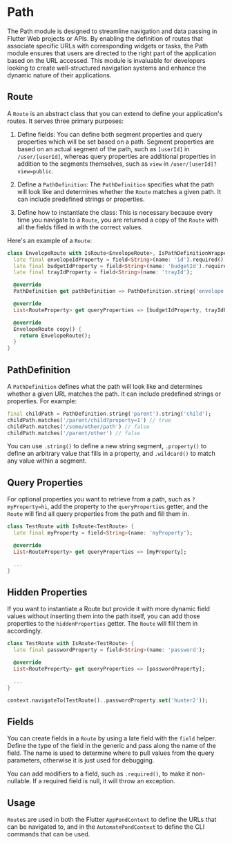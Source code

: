 # Path

The Path module is designed to streamline navigation and data passing in Flutter Web projects or APIs. By enabling the definition of routes that associate specific URLs with corresponding widgets or tasks, the Path module ensures that users are directed to the right part of the application based on the URL accessed. This module is invaluable for developers looking to create well-structured navigation systems and enhance the dynamic nature of their applications.

## Route

A `Route` is an abstract class that you can extend to define your application's routes. It serves three primary purposes:

1. Define fields: You can define both segment properties and query properties which will be set based on a path. Segment properties are based on an actual segment of the path, such as `[userId]` in `/user/[userId]`, whereas query properties are additional properties in addition to the segments themselves, such as `view` in `/user/[userId]?view=public`.

2. Define a `PathDefinition`: The `PathDefinition` specifies what the path will look like and determines whether the `Route` matches a given path. It can include predefined strings or properties.

3. Define how to instantiate the class: This is necessary because every time you navigate to a `Route`, you are returned a copy of the `Route` with all the fields filled in with the correct values.

Here's an example of a `Route`:

```dart
class EnvelopeRoute with IsRoute<EnvelopeRoute>, IsPathDefinitionWrapper {
  late final envelopeIdProperty = field<String>(name: 'id').required();
  late final budgetIdProperty = field<String>(name: 'budgetId').required();
  late final trayIdProperty = field<String>(name: 'trayId');

  @override
  PathDefinition get pathDefinition => PathDefinition.string('envelope').property(envelopeIdProperty);

  @override
  List<RouteProperty> get queryProperties => [budgetIdProperty, trayIdProperty];

  @override
  EnvelopeRoute copy() {
    return EnvelopeRoute();
  }
}
```

## PathDefinition

A `PathDefinition` defines what the path will look like and determines whether a given URL matches the path. It can include predefined strings or properties. For example:

```dart
final childPath = PathDefinition.string('parent').string('child');
childPath.matches('/parent/child?property=1') // true
childPath.matches('/some/other/path') // false
childPath.matches('/parent/other') // false
```

You can use `.string()` to define a new string segment, `.property()` to define an arbitrary value that fills in a property, and `.wildcard()` to match any value within a segment.

## Query Properties

For optional properties you want to retrieve from a path, such as `?myProperty=hi`, add the property to the `queryProperties` getter, and the `Route` will find all query properties from the path and fill them in.

```dart
class TestRoute with IsRoute<TestRoute> {
  late final myProperty = field<String>(name: 'myProperty');

  @override
  List<RouteProperty> get queryProperties => [myProperty];

  ...
}
```

## Hidden Properties

If you want to instantiate a Route but provide it with more dynamic field values without inserting them into the path itself, you can add those properties to the `hiddenProperties` getter. The `Route` will fill them in accordingly.

```dart
class TestRoute with IsRoute<TestRoute> {
  late final passwordProperty = field<String>(name: 'password');

  @override
  List<RouteProperty> get queryProperties => [passwordProperty];

  ...
}

context.navigateTo(TestRoute()..passwordProperty.set('hunter2'));
```

## Fields

You can create fields in a `Route` by using a late field with the `field` helper. Define the type of the field in the generic and pass along the name of the field. The name is used to determine where to pull values from the query parameters, otherwise it is just used for debugging.

You can add modifiers to a field, such as `.required()`, to make it non-nullable. If a required field is null, it will throw an exception.

## Usage

`Route`s are used in both the Flutter `AppPondContext` to define the URLs that can be navigated to, and in the `AutomatePondContext` to define the CLI commands that can be used.
